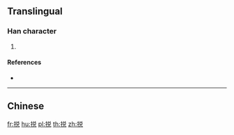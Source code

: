 {{also|挩}}
==Translingual==

===Han character===
{{Han char|rn=64|rad=手|as=07|sn=10|four=|canj=QCRU,XQCRU|ids=⿰扌兑}}

# {{defn|Han|sort=手07}}

====References====
* {{Han ref|kx=0434.241|hdz=31887.070|uh=635D|ud=25437}}

----

==Chinese==
{{zh-see|挩}}

[[fr:捝]]
[[hu:捝]]
[[pl:捝]]
[[th:捝]]
[[zh:捝]]